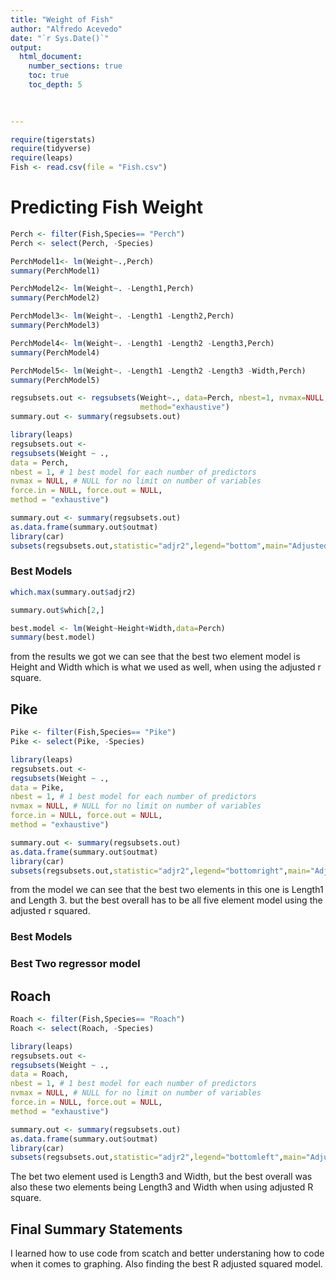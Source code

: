 ```yaml
---
title: "Weight of Fish"
author: "Alfredo Acevedo"
date: "`r Sys.Date()`"  
output: 
  html_document:
    number_sections: true
    toc: true
    toc_depth: 5

 
    
---
```



```r
require(tigerstats)
require(tidyverse)
require(leaps)
Fish <- read.csv(file = "Fish.csv")
```

# Predicting Fish Weight
  
```r
Perch <- filter(Fish,Species== "Perch")
Perch <- select(Perch, -Species)
```
  
```r
PerchModel1<- lm(Weight~.,Perch)
summary(PerchModel1)
```
  
```r
PerchModel2<- lm(Weight~. -Length1,Perch)
summary(PerchModel2)
```

```r
PerchModel3<- lm(Weight~. -Length1 -Length2,Perch)
summary(PerchModel3)
```  
  
```r
PerchModel4<- lm(Weight~. -Length1 -Length2 -Length3,Perch)
summary(PerchModel4)
```
  
```r
PerchModel5<- lm(Weight~. -Length1 -Length2 -Length3 -Width,Perch)
summary(PerchModel5)
```

```r
regsubsets.out <- regsubsets(Weight~., data=Perch, nbest=1, nvmax=NULL, force.in=NULL, force.out=NULL,
                             method="exhaustive")
summary.out <- summary(regsubsets.out)
```

```r
library(leaps)
regsubsets.out <-
regsubsets(Weight ~ .,
data = Perch,
nbest = 1, # 1 best model for each number of predictors
nvmax = NULL, # NULL for no limit on number of variables
force.in = NULL, force.out = NULL,
method = "exhaustive")

summary.out <- summary(regsubsets.out)
as.data.frame(summary.out$outmat)
library(car)
subsets(regsubsets.out,statistic="adjr2",legend="bottom",main="Adjusted R^2")
```

### Best Models
```r
which.max(summary.out$adjr2)
```
```r
summary.out$which[2,]
```
```r
best.model <- lm(Weight~Height+Width,data=Perch)
summary(best.model)
```
from the results we got we can see that the best two element model is Height and Width which is what we used as well, when using the adjusted r square.


## Pike

```r
Pike <- filter(Fish,Species== "Pike")
Pike <- select(Pike, -Species)
```


```r
library(leaps)
regsubsets.out <-
regsubsets(Weight ~ .,
data = Pike,
nbest = 1, # 1 best model for each number of predictors
nvmax = NULL, # NULL for no limit on number of variables
force.in = NULL, force.out = NULL,
method = "exhaustive")

summary.out <- summary(regsubsets.out)
as.data.frame(summary.out$outmat)
library(car)
subsets(regsubsets.out,statistic="adjr2",legend="bottomright",main="Adjusted R^2")
```
from the model we can see that the best two elements in this one is Length1 and Length 3. but the best overall has to be all five element model using the adjusted r squared.


### Best Models

### Best Two regressor model

## Roach

```r
Roach <- filter(Fish,Species== "Roach")
Roach <- select(Roach, -Species)
```


```r
library(leaps)
regsubsets.out <-
regsubsets(Weight ~ .,
data = Roach,
nbest = 1, # 1 best model for each number of predictors
nvmax = NULL, # NULL for no limit on number of variables
force.in = NULL, force.out = NULL,
method = "exhaustive")

summary.out <- summary(regsubsets.out)
as.data.frame(summary.out$outmat)
library(car)
subsets(regsubsets.out,statistic="adjr2",legend="bottomleft",main="Adjusted R^2")
```
The bet two element used is Length3 and Width, but the best overall was also these two elements being Length3 and Width when using adjusted R square.


## Final Summary Statements

I learned how to use code from scatch and better understaning how to code when it comes to graphing. Also finding the best R adjusted squared model.
